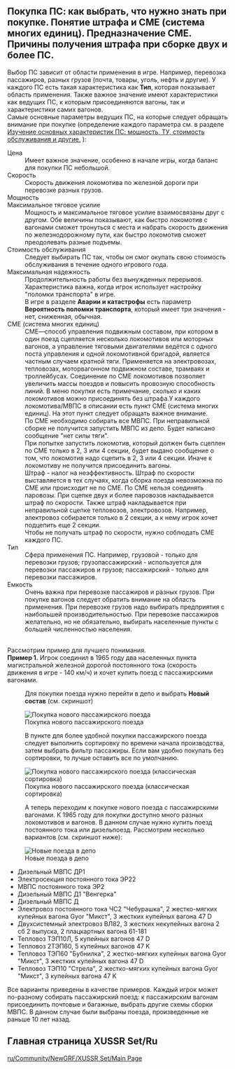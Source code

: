 ==Покупка ПС: как выбрать,  что нужно знать при покупке. Понятие штрафа и СМЕ (система многих единиц). Предназначение СМЕ. Причины получения штрафа при сборке двух и более ПС.==
Выбор ПС зависит от области применения в игре. Например, перевозка пассажиров, разных грузов (почта, товары, уголь, нефть и другие).
У каждого ПС есть такая характеристика как '''Тип''', которая показывает область применения. Также важное значение имеют характеристики как ведущих ПС, к которым присоединяются вагоны, так и характеристики самих вагонов.
<br>Самые основные параметры ведущих ПС, на которые следует обращать внимание при покупке (определение каждого параметра см. в разделе    [https://wiki.openttd.org/XUSSR_Set/Main_features_of_rolling_stock/Ru Изучение основных характеристик ПС: мощность, ТУ, стоимость обслуживания и другие.] ):
;Цена
:Имеет важное значение, особенно в начале игры, когда баланс для покупки ПС небольшой.
;Скорость
:Скорость движения локомотива по железной дороги при перевозке разных грузов.
;Мощность
;Максимальное тяговое усилие
:Мощность и максимальное тяговое усилие взаимосвязаны друг с другом. Обе величины показывают, как быстро локомотив с вагонами сможет тронуться с места и набрать скорость движения по железнодорожному пути, как быстро локомотив сможет преодолевать разные подъемы. 
;Стоимость обслуживания
:Следует выбирать ПС так, чтобы он смог окупать свою стоимость обслуживания в течение одного игрового года.
;Максимальная надежность
:Продолжительность работы без вынужденных перерывов. Характеристика важна, когда игрок использует настройку "поломки транспорта" в игре.
:В игре в разделе '''Аварии и катастрофы''' есть параметр '''Вероятность поломки транспорта''', который имеет три значения - нет, сниженная, обычная.
;СМЕ (система многих единиц)
:СМЕ—способ управления подвижным составом, при котором в один поезд сцепляется несколько локомотивов или моторных вагонов, а управление тяговыми двигателями ведётся с одного поста управления и одной локомотивной бригадой, является частным случаем кратной тяги. Применяется на электровозах, тепловозах, моторвагонном подвижном составе, трамваях и троллейбусах. Соединение по СМЕ локомотивов позволяет увеличить массы поездов и повысить провозную способность линий. В меню покупки есть примечание, сколько и каких локомотивов можно присоединять без штрафа.У каждого локомотива/МВПС в описании есть пункт СМЕ (система многих единиц). На этот пункт следует обращать важное внимание. 
:По СМЕ необходимо собирать все МВПС. При неправильной сборке не получится запустить МВПС из депо. Будет написано сообщение "нет силы тяги".
:При попытке запустить локомотив, который должен быть сцеплен по СМЕ только в 2, 3 или 4 секции, будет выдано сообщение о том, что локомотив надо сцепить в 2, 3 или 4 секции. Иначе к локомотиву не получится присоединить вагоны.
:Штраф - налог на неэффективность.  Штраф по скорости выставляется в тех случаях, когда сборка поезда невозможна по СМЕ или происходит не по СМЕ. По СМЕ нельзя соединять паровозы. При сцепке двух и более паровозов накладывается штраф по скорости. Также штраф накладывается при неправильной сцепке тепловозов, электровозов. Например,  электровоз собирается только в 2 секции, а к нему игрок хочет подцепить еще 2 секции. 
:Чтобы не получать штраф по скорости, нужно соблюдать СМЕ каждого ПС.
;Тип
:Сфера применения ПС. Например, грузовой - только для перевозки грузов; грузопассажирский - используется для перевозки пассажиров и грузов; пассажирский - только для перевозки пассажиров.
;Емкость
:Очень важна при перевозке пассажиров и разных грузов. При покупке вагонов следует обратить внимание на область применения. При перевозке грузов надо выбирать предприятия с наибольшей производительностью. При перевозке пассажиров желательно, но не обязательно, выбирать населенные пункты с большей численностью населения.
<br>Рассмотрим пример для лучшего понимания.
<br>'''Пример 1.''' Игрок соединил в 1965 году два населенных пункта магистральной железной дорогой постоянного  тока (скорость движения в игре - 140 км/ч) и хочет купить поезд с пассажирскими вагонами.
:Для покупки поезда нужно перейти в депо и выбрать '''Новый состав''' (см. скриншот)
[[File:ru/Community/NewGRF/XUSSR Set/Покупка нового пассажирского поезда.png|frame|center| Покупка нового пассажирского поезда]]
:В пункте для более удобной покупки пассажирского поезда следует выполнить сортировку по времени начала производства, затем выбрать фильтр пассажиры. Если вам удобно покупать без сортировки, то лучше оставить все по умолчанию.
[[File:ru/Community/NewGRF/XUSSR Set/Покупка нового пассажирского поезда (классическая сортировка).png|frame|center| Покупка нового пассажирского поезда (классическая сортировка)]]
:А теперь переходим к покупке нового поезда с пассажирскими вагонами. К 1965 году для покупки доступно много разных локомотивов и вагонов. В данном случае нужно купить поезд постоянного тока или дизельпоезд. Рассмотрим несколько вариантов (см. скриншот ниже):
[[File:ru/Community/NewGRF/XUSSR Set/Новые поезда в депо.png|frame|center| Новые поезда в депо]]
*Дизельный МВПС ДР1
*Электросекция постоянного тока ЭР22
*МВПС постоянного тока ЭР2
*Дизельный МВПС Д1 "Венгерка"
*Дизельный МВПС Д
*Электровоз постоянного тока ЧС2 "Чебурашка", 2 жестко-мягких купейных вагона Gyor "Микст", 3 жестких купейных вагона 47 D
*Двухсистемный электровоз ВЛ82, 3 жестких некупейных вагона 2 сб 2 выпуска, 2 плацкартных вагона 61-181
*Тепловоз ТЭП10Л, 5 купейных вагонов 47 D
*Тепловоз 2ТЭП60, 5 купейных вагонов 47 K
*Тепловоз ТЭП60 "Бубнилка", 2 жестко-мягких купейных вагона Gyor "Микст", 3 жестких купейных вагона 47 D
*Тепловоз ТЭП10 "Стрела", 2 жестко-мягких купейных вагона Gyor "Микст", 3 купейных вагона 47 K
Все варианты приведены в качестве примеров. Каждый игрок может по-разному собирать пассажирский поезд: к пассажирским вагонам присоединить почтовые и багажные, выбрать другие схемы сборки МВПС. В данном случае были выбраны поезда, произведенные не раньше 10 лет назад.

==Главная страница XUSSR Set/Ru==
[[ru/Community/NewGRF/XUSSR Set/Main Page]]
